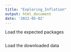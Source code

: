 ```yaml
---
title: "Exploring_Inflation"
output: html_document
date: '2022-05-02'
---
```


Load the expected packages
```r

```


Load the downloaded data
```r

```

